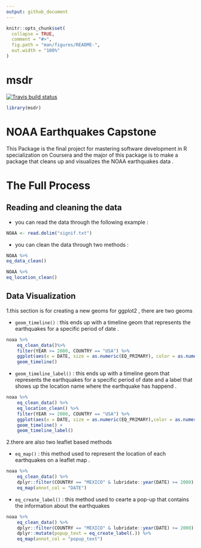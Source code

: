 ```yaml
---
output: github_document
---
```


<!-- README.md is generated from README.Rmd. Please edit that file -->

```r
knitr::opts_chunk$set(
  collapse = TRUE,
  comment = "#>",
  fig.path = "man/figures/README-",
  out.width = "100%"
)
```
# msdr

<!-- badges: start -->
[![Travis build status](https://travis-ci.org/MagdyLaban/Mastering_Software_Development_in_R_Capstone_Coursera.svg?branch=master)](https://travis-ci.org/MagdyLaban/Mastering_Software_Development_in_R_Capstone_Coursera)
<!-- badges: end -->


```r
library(msdr)
```

# NOAA Earthquakes Capstone
This Package is the final project for mastering software development in R specialization on Coursera and the major of this package is to make a package that cleans up and visualizes the NOAA earthquakes data .

# The Full Process
## Reading and cleaning the data
* you can read the data through the following example : 
```r
NOAA <- read.delim("signif.txt")
```
* you can clean the data through two methods :
```r
NOAA %>%
eq_data_clean()
```
```r
NOAA %>%
eq_location_clean()
```

## Data Visualization 
1.this section is for creating a new geoms for ggplot2 , there are two geoms 

* `geom_timeline()` : this ends up with a timeline geom that represents the earthquakes for a specific period of date .
```r
noaa %>%
    eq_clean_data()%>%
    filter(YEAR >= 2000, COUNTRY == "USA") %>%
    ggplot(aes(x = DATE, size = as.numeric(EQ_PRIMARY), color = as.numeric(TOTAL_DEATHS)))+
    geom_timeline()
```
* `geom_timeline_label()` : this ends up with a timeline geom that represents the earthquakes for a specific period of date and a label that shows up the location name where the earthquake has happend .
```r
noaa %>%
    eq_clean_data() %>%
    eq_location_clean() %>%
    filter(YEAR >= 2000, COUNTRY == "USA") %>%
    ggplot(aes(x = DATE, size = as.numeric(EQ_PRIMARY),color = as.numeric(TOTAL_DEATHS), label = LOCATION)) +
    geom_timeline() +
    geom_timeline_label()
```
2.there are also two leaflet based methods 

* `eq_map()` : this method used to represent the location of each earthquakes on a leaflet map .
```r
noaa %>%
    eq_clean_data() %>%
    dplyr::filter(COUNTRY == "MEXICO" & lubridate::year(DATE) >= 2000) %>%
    eq_map(annot_col = "DATE")
```
* `eq_create_label()` : this method used to cearte a pop-up that contains the information about the earthquakes 
```r
noaa %>%
    eq_clean_data() %>%
    dplyr::filter(COUNTRY == "MEXICO" & lubridate::year(DATE) >= 2000) %>%
    dplyr::mutate(popup_text = eq_create_label(.)) %>%
    eq_map(annot_col = "popup_text")
```
